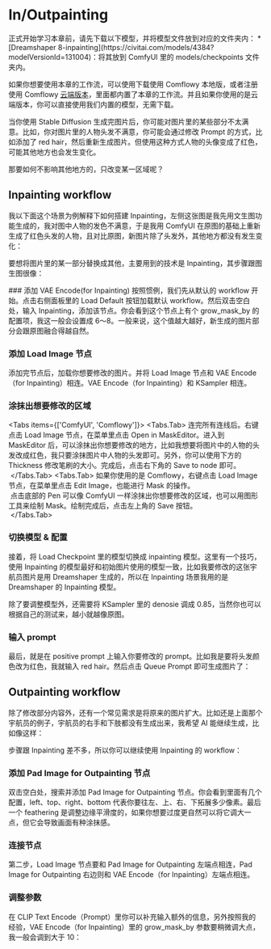 
# In/Outpainting

<Callout type="warning" emoji="⚠️">
  正式开始学习本章前，请先下载以下模型，并将模型文件放到对应的文件夹内：
  * [Dreamshaper 8-inpainting](https://civitai.com/models/4384?modelVersionId=131004)：将其放到 ComfyUI 里的 models/checkpoints 文件夹内。

  如果你想要使用本章的工作流，可以使用下载使用 Comflowy 本地版，或者注册使用 Comflowy [云端版本](https://app.comflowy.com)，里面都内置了本章的工作流。并且如果你使用的是云端版本，你可以直接使用我们内置的模型，无需下载。
</Callout>

当你使用 Stable Diffusion 生成完图片后，你可能对图片里的某些部分不太满意。比如，你对图片里的人物头发不满意，你可能会通过修改 Prompt 的方式，比如添加了 red hair，然后重新生成图片。但使用这种方式人物的头像变成了红色，可能其他地方也会发生变化。

那要如何不影响其他地方的，只改变某一区域呢？

## Inpainting workflow

我以下面这个场景为例解释下如何搭建 Inpainting，左侧这张图是我先用文生图功能生成的，我对图中人物的发色不满意，于是我用 ComfyUI 在原图的基础上重新生成了红色头发的人物，且对比原图，新图片除了头发外，其他地方都没有发生变化：
<br/>
<PhotoProvider>
  <PhotoView src="/comfyui-inoutpainting/003.png">
      <img src="/comfyui-inoutpainting/003.png" alt="" className='rounded-lg'/>
  </PhotoView>
</PhotoProvider>

要想将图片里的某一部分替换成其他，主要用到的技术是 Inpainting，其步骤跟图生图很像：

<Steps>
  ### 添加 VAE Encode(for Inpainting)
  按照惯例，我们先从默认的 workflow 开始。点击右侧面板里的 Load Default 按钮加载默认 workflow。然后双击空白处，输入 Inpainting，添加该节点。你会看到这个节点上有个 grow_mask_by 的配置项，我这一般会设置成 6～8。一般来说，这个值越大越好，新生成的图片部分会跟原图融合得越自然。

  ### 添加 Load Image 节点
  添加完节点后，加载你想要修改的图片。并将 Load Image 节点和 VAE Encode（for Inpainting）相连。VAE Encode（for Inpainting）和 KSampler 相连。

  ### 涂抹出想要修改的区域
  <Tabs items={['ComfyUI', 'Comflowy']}>
    <Tabs.Tab>
    连完所有连线后。右键点击 Load Image 节点，在菜单里点击 Open in MaskEditor。进入到 MaskEditor 后，可以涂抹出你想要修改的地方，比如我想要将图片中的人物的头发改成红色，我只要涂抹图片中人物的头发即可。另外，你可以使用下方的 Thickness 修改笔刷的大小。完成后，点击右下角的 Save to node 即可。
      <br/>
      <PhotoProvider>
        <PhotoView src="/comfyui-inoutpainting/001.png">
            <img src="/comfyui-inoutpainting/001.png" alt="" className='rounded-lg'/>
        </PhotoView>
      </PhotoProvider>
    </Tabs.Tab>
    <Tabs.Tab>
      如果你使用的是 Comflowy，右键点击 Load Image 节点，在菜单里点击 Edit Image，也能进行 Mask 的操作。
      <br/>
      <PhotoProvider>
        <PhotoView src="/comfyui-inoutpainting/006.png">
            <img src="/comfyui-inoutpainting/006.png" alt="" className='rounded-lg'/>
        </PhotoView>
      </PhotoProvider>
      点击底部的 Pen 可以像 ComfyUI 一样涂抹出你想要修改的区域，也可以用图形工具来绘制 Mask。绘制完成后，点击左上角的 Save 按钮。
      <br/>
      <PhotoProvider>
        <PhotoView src="/comfyui-inoutpainting/007.png">
            <img src="/comfyui-inoutpainting/007.png" alt="" className='rounded-lg'/>
        </PhotoView>
      </PhotoProvider>
    </Tabs.Tab>
  </Tabs>

  ### 切换模型 & 配置
  接着，将 Load Checkpoint 里的模型切换成 inpainting 模型。这里有一个技巧，使用 Inpainting 的模型最好和初始图片使用的模型一致，比如我要修改的这张宇航员图片是用 Dreamshaper 生成的，所以在 Inpainting 场景我用的是 Dreamshaper 的 Inpainting 模型。
  
  除了要调整模型外，还需要将 KSampler 里的 denosie 调成 0.85，当然你也可以根据自己的测试来，越小就越像原图。
  
  ### 输入 prompt
  最后，就是在 positive prompt 上输入你要修改的 prompt。比如我是要将头发颜色改为红色，我就输入 red hair。然后点击 Queue Prompt 即可生成图片了：
  <br/>
  <PhotoProvider>
    <PhotoView src="/comfyui-inoutpainting/002.png">
        <img src="/comfyui-inoutpainting/002.png" alt="" className='rounded-lg'/>
    </PhotoView>
  </PhotoProvider>
</Steps>

## Outpainting workflow

除了修改部分内容外，还有一个常见需求是将原来的图片扩大。比如还是上面那个宇航员的例子，宇航员的右手和下肢都没有生成出来，我希望 AI 能继续生成，比如像这样：
<br/>
<PhotoProvider>
  <PhotoView src="/comfyui-inoutpainting/004.png">
      <img src="/comfyui-inoutpainting/004.png" alt="" className='rounded-lg'/>
  </PhotoView>
</PhotoProvider>

步骤跟 Inpainting 差不多，所以你可以继续使用 Inpainting 的 workflow：
<Steps>
  ### 添加 Pad Image for Outpainting 节点
  双击空白处，搜索并添加 Pad Image for Outpainting 节点。你会看到里面有几个配置，left、top、right、bottom 代表你要往左、上、右、下拓展多少像素。最后一个 feathering 是调整边缘平滑度的，如果你想要过度更自然可以将它调大一点，但它会导致画面有种涂抹感。
  
  ### 连接节点
  第二步，Load Image 节点要和 Pad Image for Outpainting 左端点相连，Pad Image for Outpainting 右边则和 VAE Encode（for Inpainting）左端点相连。

  ### 调整参数
  在 CLIP Text Encode（Prompt）里你可以补充输入额外的信息，另外按照我的经验，VAE Encode（for Inpainting）里的 grow_mask_by 参数要稍微调大点，我一般会调到大于 10：
  <br/>
  <PhotoProvider>
    <PhotoView src="/comfyui-inoutpainting/005.png">
        <img src="/comfyui-inoutpainting/005.png" alt="" className='rounded-lg'/>
    </PhotoView>
  </PhotoProvider>
</Steps>

<Subscribe />